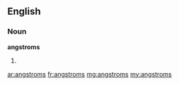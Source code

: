 ==English==

===Noun===
'''angstroms'''

# {{plural of|[[angstrom]]}}

[[ar:angstroms]]
[[fr:angstroms]]
[[mg:angstroms]]
[[my:angstroms]]